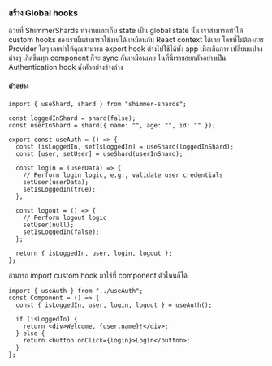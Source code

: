 ### สร้าง Global hooks

ด้วยที่ ShimmerShards ทำงานและเก็บ state เป็น global state นั้น เราสามารถทำให้ custom hooks ของเรานั้นสามารถใช้งานได้
เหมือนกับ React context ได้เลย โดยที่ไม่ต้องการ Provider ใดๆ เลยทำให้คุณสามารถ export hook ต่างไปใช้ได้ทั้ง app เมื่อเกิดการ
เปลี่ยนแปลงต่างๆ เกิดขึ้นทุก component ก็จะ sync กันเหมือนเคย ในที่นี้เราขอยกตัวอย่างเป็น Authentication hook ดังตัวอย่างข้างล่าง

#### ตัวอย่าง

```tsx
import { useShard, shard } from "shimmer-shards";

const loggedInShard = shard(false);
const userInShard = shard({ name: "", age: "", id: "" });

export const useAuth = () => {
  const [isLoggedIn, setIsLoggedIn] = useShard(loggedInShard);
  const [user, setUser] = useShard(userInShard);

  const login = (userData) => {
    // Perform login logic, e.g., validate user credentials
    setUser(userData);
    setIsLoggedIn(true);
  };

  const logout = () => {
    // Perform logout logic
    setUser(null);
    setIsLoggedIn(false);
  };

  return { isLoggedIn, user, login, logout };
};
```

สามารถ import custom hook มาใช้ที่ component ตัวไหนก็ได้

```tsx
import { useAuth } from "../useAuth";
const Component = () => {
  const { isLoggedIn, user, login, logout } = useAuth();

  if (isLoggedIn) {
    return <div>Welcome, {user.name}!</div>;
  } else {
    return <button onClick={login}>Login</button>;
  }
};
```
